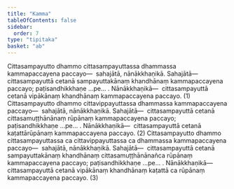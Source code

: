 ```yaml
---
title: "Kamma"
tableOfContents: false
sidebar:
  order: 7
type: "tipitaka"
basket: "ab"
---
```



<DynamicBreadcrumb />

<Division number="172">

<Paragraph number="2730">
Cittasampayutto dhammo cittasampayuttassa dhammassa kammapaccayena paccayo—  sahajātā, nānākkhaṇikā. <Emphasis>Sahajātā</Emphasis>—  cittasampayuttā cetanā sampayuttakānaṃ khandhānaṃ kammapaccayena paccayo; paṭisandhikkhaṇe …pe… . <Emphasis>Nānākkhaṇikā</Emphasis>—  cittasampayuttā cetanā vipākānaṃ khandhānaṃ kammapaccayena paccayo. (1)
</Paragraph>

<Paragraph number="2731">
Cittasampayutto dhammo cittavippayuttassa dhammassa kammapaccayena paccayo—  sahajātā, nānākkhaṇikā. <Emphasis>Sahajātā</Emphasis>—  cittasampayuttā cetanā cittasamuṭṭhānānaṃ rūpānaṃ kammapaccayena paccayo; paṭisandhikkhaṇe …pe… . <Emphasis>Nānākkhaṇikā</Emphasis>—  cittasampayuttā cetanā kaṭattārūpānaṃ kammapaccayena paccayo. (2)
</Paragraph>

<Paragraph number="2732">
Cittasampayutto dhammo cittasampayuttassa ca cittavippayuttassa ca dhammassa kammapaccayena paccayo—  sahajātā, nānākkhaṇikā. <Emphasis>Sahajātā</Emphasis>—  cittasampayuttā cetanā sampayuttakānaṃ khandhānaṃ cittasamuṭṭhānānañca rūpānaṃ kammapaccayena paccayo; paṭisandhikkhaṇe …pe… . <Emphasis>Nānākkhaṇikā</Emphasis>—  cittasampayuttā cetanā vipākānaṃ khandhānaṃ kaṭattā ca rūpānaṃ kammapaccayena paccayo. (3)
</Paragraph>
</Division>